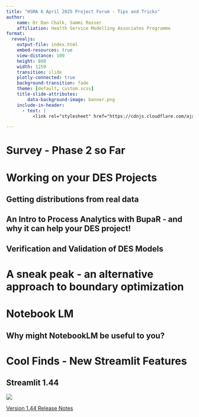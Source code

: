 ```yaml
---
title: "HSMA 6 April 2025 Project Forum - Tips and Tricks"
author:
    name: Dr Dan Chalk, Sammi Rosser
    affiliation: Health Service Modelling Associates Programme
format:
  revealjs:
    output-file: index.html
    embed-resources: true
    view-distance: 100
    height: 800
    width: 1250
    transition: slide
    plotly-connected: true
    background-transition: fade
    theme: [default, custom.scss]
    title-slide-attributes:
        data-background-image: banner.png
    include-in-header:
      - text: |
          <link rel="stylesheet" href="https://cdnjs.cloudflare.com/ajax/libs/font-awesome/6.4.0/css/all.min.css"><link href='https://fonts.googleapis.com/css?family=Lexend' rel='stylesheet'>

---
```


# Survey - Phase 2 so Far


# Working on your DES Projects


## Getting distributions from real data



## An Intro to Process Analytics with BupaR - and why it can help your DES project!



## Verification and Validation of DES Models





# A sneak peak - an alternative approach to boundary optimization



# Notebook LM

## Why might NotebookLM be useful to you?





# Cool Finds - New Streamlit Features

## Streamlit 1.44

![](assets/2025-04-07-16-50-40.png)

[Version 1.44 Release Notes](https://docs.streamlit.io/develop/quick-reference/release-notes/2025#version-1440)
